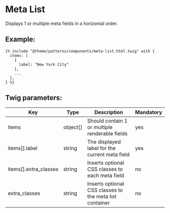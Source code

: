 # Meta List

Displays 1 or multiple meta fields in a horizontal order.

## Example:

```
{% include "@theme/patterns/components/meta-list.html.twig" with {
  items: [
    {
      label: "New York City"
    },
    ...
  ],
} %}
```

## Twig parameters:

| Key                   | Type     | Description                                             | Mandatory |
| --------------------- | -------- | ------------------------------------------------------- | --------- |
| items                 | object[] | Should contain 1 or multiple renderable fields          | yes       |
| items[].label         | string   | The displayed label for the current meta field          | yes       |
| items[].extra_classes | string   | Inserts optional CSS classes to each meta field         | no        |
| extra_classes         | string   | Inserts optional CSS classes to the meta list container | no        |
